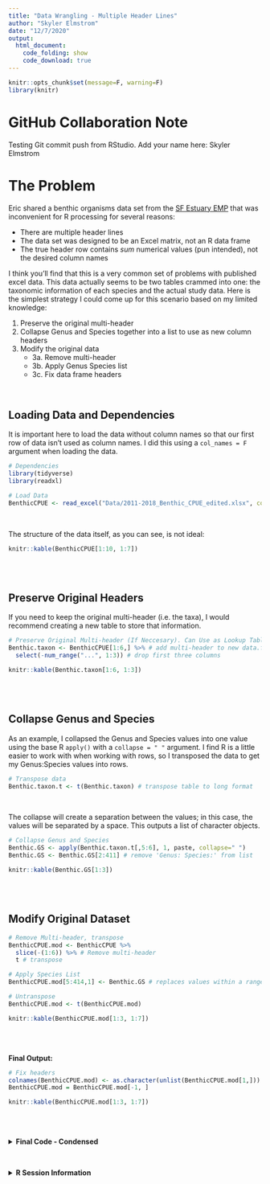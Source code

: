 ---
title: "Data Wrangling - Multiple Header Lines"
author: "Skyler Elmstrom"
date: "12/7/2020"
output:
  html_document:
    code_folding: show
    code_download: true
---

<!--- Setup and Rmd Dependencies --->
```{r setup, include=FALSE}
knitr::opts_chunk$set(message=F, warning=F)
library(knitr)
```

# GitHub Collaboration Note
Testing Git commit push from RStudio. Add your name here:
Skyler Elmstrom

# The Problem
Eric shared a benthic organisms data set from the [SF Estuary EMP](https://emp.baydeltalive.com/projects/11280) that was inconvenient for R processing for several reasons:

* There are multiple header lines
* The data set was designed to be an Excel matrix, not an R data frame
* The true header row contains *sum* numerical values (pun intended), not the desired column names

I think you'll find that this is a very common set of problems with published excel data. This data actually seems to be two tables crammed into one: the taxonomic information of each species and the actual study data. Here is the simplest strategy I could come up for this scenario based on my limited knowledge:

1. Preserve the original multi-header
2. Collapse Genus and Species together into a list to use as new column headers
3. Modify the original data
    + 3a. Remove multi-header
    + 3b. Apply Genus Species list
    + 3c. Fix data frame headers

<br>

## Loading Data and Dependencies
It is important here to load the data without column names so that our first row of data isn't used as column names. I did this using a `col_names = F` argument when loading the data.
```{r}
# Dependencies
library(tidyverse)
library(readxl)

# Load Data
BenthicCPUE <- read_excel("Data/2011-2018_Benthic_CPUE_edited.xlsx", col_names = F) # load without column names
```
<br>

The structure of the data itself, as you can see, is not ideal:
<br>

```{r echo = F, results = 'show'}
knitr::kable(BenthicCPUE[1:10, 1:7])
```
<br><br>

## Preserve Original Headers
If you need to keep the original multi-header (i.e. the taxa), I would recommend creating a new table to store that information.
```{r}
# Preserve Original Multi-header (If Neccesary). Can Use as Lookup Table Later
Benthic.taxon <- BenthicCPUE[1:6,] %>% # add multi-header to new data.frame
  select(-num_range("...", 1:3)) # drop first three columns
```

```{r echo = F, results = 'show'}
knitr::kable(Benthic.taxon[1:6, 1:3])
```
<br><br>

## Collapse Genus and Species
As an example, I collapsed the Genus and Species values into one value using the base R `apply()` with a `collapse = " "` argument. I find R is a little easier to work with when working with rows, so I transposed the data to get my Genus:Species values into rows.
<br>

```{r}
# Transpose data
Benthic.taxon.t <- t(Benthic.taxon) # transpose table to long format
```
<br>

The collapse will create a separation between the values; in this case, the values will be separated by a space. This outputs a list of character objects.
```{r}

# Collapse Genus and Species
Benthic.GS <- apply(Benthic.taxon.t[,5:6], 1, paste, collapse=" ")
Benthic.GS <- Benthic.GS[2:411] # remove 'Genus: Species:' from list
```

```{r echo = F, results = 'show'}
knitr::kable(Benthic.GS[1:3])
```

<br><br>

## Modify Original Dataset
```{r}
# Remove Multi-header, transpose
BenthicCPUE.mod <- BenthicCPUE %>%
  slice(-(1:6)) %>% # Remove multi-header
  t # transpose
```

```{r}
# Apply Species List
BenthicCPUE.mod[5:414,1] <- Benthic.GS # replaces values within a range with our list

# Untranspose
BenthicCPUE.mod <- t(BenthicCPUE.mod)
```

```{r echo = F, results = 'show'}
knitr::kable(BenthicCPUE.mod[1:3, 1:7])
```
<br><br>

**Final Output:**
```{r}
# Fix headers
colnames(BenthicCPUE.mod) <- as.character(unlist(BenthicCPUE.mod[1,]))
BenthicCPUE.mod = BenthicCPUE.mod[-1, ]
```

```{r echo = F, results = 'show'}
knitr::kable(BenthicCPUE.mod[1:3, 1:7])
```
<br><br>

<details>
  <summary><b>Final Code - Condensed</b></summary>
```{r eval = F}
# Dependencies
library(tidyverse)
library(readxl)

# Load Data
BenthicCPUE <- read_excel("Data/2011-2018_Benthic_CPUE_edited.xlsx", col_names = F) # load without column names

# Preserve Original Multi-header (If Neccesary). Can Use as Lookup Table Later
Benthic.taxon <- BenthicCPUE[1:6,] %>% # add multi-header to new data.frame
  select(-num_range("...", 1:3)) # drop first three columns

### Collapse ###
# Transpose data
Benthic.taxon.t <- t(Benthic.taxon) # transpose table to long format

# Collapse Genus and Species
Benthic.GS <- apply(Benthic.taxon.t[,5:6], 1, paste, collapse=" ")
Benthic.GS <- Benthic.GS[2:411] # remove 'Genus: Species:' from list

### Modify Original Dataset ###
# Remove Multi-header, transpose
BenthicCPUE.mod <- BenthicCPUE %>%
  slice(-(1:6)) %>% # Remove multi-header
  t # transpose

# Apply Species List
BenthicCPUE.mod[5:414,1] <- Benthic.GS # replaces values within a range with our list

# Untranspose
BenthicCPUE.mod <- t(BenthicCPUE.mod)
```
</details>
<br>
  
<details>
  <summary><b>R Session Information</b></summary>
```{r echo = F}
xfun::session_info('rmarkdown')
```
</details>
<br><br>
